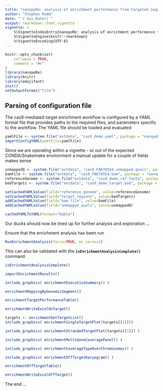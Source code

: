 ```yaml
---
title: "nanopoRe: analysis of enrichment performance from targeted sequencing studies"
author: "Stephen Rudd"
date: "`r Sys.Date()`"
output: rmarkdown::html_vignette
vignette: >
    %\VignetteIndexEntry{nanopoRe: analysis of enrichment performance from targeted sequencing studies}
    %\VignetteEngine{knitr::rmarkdown}
    %\VignetteEncoding{UTF-8}
---
```


```r
knitr::opts_chunk$set(
    collapse = TRUE,
    comment = "#>"
)
library(nanopoRe)
library(knitr)
library(emojifont)
init()
setOutputFormat("file")
```

## Parsing of configuration file

The cas9-mediated target enrichment workflow is configured by a YAML format file that provides paths to the required files, and parameters specific to the workflow. The YAML file should be loaded and evaluated

```r
yamlFile <- system.file("extdata", "cas9_demo.yaml", package = "nanopoRe")
importConfigYAML(yamlFile=yamlFile)
```

Since we are operating within a vignette - or out of the expected CONDA/Snakemake environment a manual update for a couple of fields makes sense

```r
unmappedQ <- system.file("extdata", "cas9_FAK76554.unmapped.quals", package = "nanopoRe")
bamFile <- system.file("extdata", "cas9_FAK76554.bam", package = "nanopoRe")
referenceGenome <- system.file("extdata", "cas9_demo_ref.fasta", package = "nanopoRe")
bedTargets <- system.file("extdata", "cas9_demo_target.bed", package = "nanopoRe")

setCachedYAMLValue(field="reference_genome", value=referenceGenome)
setCachedYAMLValue(field="target_regions", value=bedTargets)
addCachedYAMLValue(field="bam_file", value=bamFile)
addCachedYAMLValue(field="unmapped_quals", value=unmappedQ)
```

```r
cachedYAMLToYAML(format="Kable")
```

Our ducks should now be lined up for further analysis and exploration ...

Ensure that the enrichment analysis has been run

```r
RunEnrichmentAnalysis(force=TRUE, mc.cores=1)
```

This can also be validated with the **`isEnrichmentAnalysisComplete()`** command

```r
isEnrichmentAnalysisComplete()
```


```r
importEnrichmentResults()
```


```r
include_graphics( enrichmentExecutiveSummary() )
```

```r
enrichmentMappingByGenomicSegment()
```

```r
enrichmentTargetPerformanceTable()
```


```r
enrichmentWriteExcelOnTarget()
```


```r
targets <- enrichmentGetTargetList()
include_graphics( enrichmentSingleTargetPlot(targets[[1]]))
```

```r
include_graphics( enrichmentStrandedTargetPlot(targets[[1]]) )
```


```r
include_graphics( enrichmentMultiGeneCoveragePanel() )
```

```r
include_graphics( enrichmentCoverageTypeOverChromosomes() )
```


```r
include_graphics( enrichmentOffTargetKaryogram() )
```

```r
enrichmentOffTargetTable()
```

```r
enrichmentWriteExcelOffTarget()
```




The end ...
